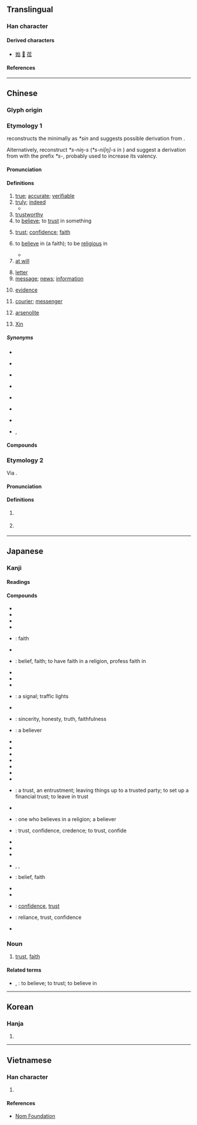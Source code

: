 {{also|㐰|伩}}
{{character info}}
==Translingual==
{{stroke order|type=animate}}

===Han character===
{{Han char|rn=9|rad=人|as=07|sn=9|four=20261|canj=OYMR|ids=⿰亻言}}

====Derived characters====
* [[㜃]] [[𠒷]] [[𦴩]]

====References====
{{Han ref|kx=0105.250|dkj=00707|dj=0224.020|hdz=10165.010|uh=4FE1}}

----

==Chinese==
{{zh-forms|alt=㐰,伩-2nd‐round simp.}}

===Glyph origin===
{{Han etym}}
{{Han compound|人|言|ls=ic|t1=person|t2=word}}

===Etymology 1===
{{zh-ref|Schuessler (2007)}} reconstructs the {{cog|och|-}} minimally as ''*sin'' and suggests possible derivation from {{och-l|允|tr=*winʔ|to trust; to be true}}.

Alternatively, {{zh-ref|Sagart and Baxter (2012)}} reconstruct ''*s-niŋ-s'' (''*s-ni[ŋ]-s'' in {{zh-ref|Baxter and Sagart, 2014}}) and suggest a derivation from {{och-l|仁|tr=*niŋ|kind}} with the prefix ''*s-'', probably used to increase its valency.

====Pronunciation====
{{zh-pron
|m=xìn
|m-s=xin4
|dg=щин3
|c=seon3
|c-t=lhin1,lhin1*
|c-t_note=lhin1* - “letter”
|g=xin4
|h=pfs=sin;gd=xin4
|j=xing3
|mb=se̿ng
|md=séng
|mn=sìn/twv:siàn
|mn-t=sing3
|w=2xin
|x=sin4
|mc=y
|oc=y
|ma=y
|cat=a,adv,v,n,pn
}}

====Definitions====
{{zh-hanzi}}

# [[true]]; [[accurate]]; [[verifiable]]
# [[truly]]; [[indeed]]
#* {{zh-x|信 可 樂{lè} 也。|'''Truly''', what an enjoyable occasion it was!|ref=Lantingjixu}}
# [[trustworthy]]
# to [[believe]]; to [[trust]] in something
#: {{zh-x|我 才 不 信 呢。|I don't believe it/you.}}
# [[trust]]; [[confidence]]; [[faith]]
#: {{zh-x|信任|trust}}
#: {{zh-x|因 信 稱義|to be justified by '''faith'''}}
# to [[believe]] in (a faith); to be [[religious]] in
#: {{zh-x|我 父親 信 佛教。|My father is a [[Buddhist]]. (''lit.'' My father '''believes in''' Buddhism.)}}
#* {{zh-x|這 人 來，為 要 作 見證，叫 眾人 因 他 可以 信。|The same came for a witness, to bear witness of the Light, that all men through him might '''believe'''.|ref=[http://wordproject.org/multi/bi_en_cn_py.htm John 1.7]}}
# [[at will]]
#: {{zh-x|信口.雌黃|to make irresponsible remarks (''lit.'' to correct someone with '''at will''')}}
# [[letter]] {{gl|written communication}} {{zh-mw|m,c,mn:封}}
# [[message]]; [[news]]; [[information]]
#: {{zh-x|信息|news, message}}
# [[evidence]]
#: {{zh-x|信物|token, keepsake}}
# [[courier]]; [[messenger]]
# {{lb|zh|mineral}} [[arsenolite]]
# {{surname|zh|dot=:}} [[Xin]]

=====Synonyms=====
* {{s|true}}
{{zh-syn-saurus|真實}}
* {{s|to believe}}
{{zh-dial|相信}}
{{zh-syn-saurus|相信}}
* {{s|to believe in a faith}} {{zh-l|信仰}}
* {{s|letter}}
{{zh-syn-saurus|信件}}
{{zh-dial}}
* {{s|information}}
{{zh-syn-saurus|資訊}}
* {{s|evidence}}
{{zh-syn-saurus|證據}}
* {{s|courier}} {{zh-l|信使}}
* {{s|arsenolite}} {{zh-l|砒霜}}, {{zh-l|信石}}

====Compounds====
{{zh-der|正信|信筆|信筆塗鴉|信標燈|信貸|信風|信封|信奉|信服|信管|信號|信號燈|信匯|信教|信口開河|信口開合|信賴|信馬由韁|信念|信鳥|信任|信賞必罰|信實|信史|信使|信手|信手兒|信手拈來|信守|信天翁|信條|信託|信物|信息|信心|信仰|信以為真|信義|信用|信譽|信子|信札|信紙|信徒|信口雌黃|回信|匿名信|信是|信筒|信兒|光學通信|信託資金|互信|信宿|信箱|急腳信|信步|信用交易|信誓旦旦|來信|信口開喝|信意|信用額度|半信半疑|信然|信女|信步而行|喜信|不信道|信濃川|幡信|信行|取信於人|將信將疑|信用卡|傳信牌|口信|信函|信人|信任投票|復信|卬首信眉|信誓|尼斯信條|信號機|信馬游韁|快信|信口捏膿|信鼓|失信|印信|尾生之信|口頭信|報信|信用狀|忠信|信口|信道|徵信錄|徵信社|徙木立信|徙木之信|寄信|徵信|傳信|信水|信炮|中信局|引信|信南山|平信|信據|庚信|匯信|信嘴胡說|帶信|信及豚魚|不信任案|保羅書信|崇信|信心十足|信而有徵|可信|信從|小忠小信|信口胡說|信衣|寵信|寫信|信香|信號彈|信號槍|家信|守信|信託基金|信士|信行兒|信牒|信天游|信差|信底|威信|堅信|土地信託|存證信函|信禽|大信不約|叵信|信票|公開信|凶信|公信力|信江|信愛|半信不信|悶信|取信|信陵君|信守不渝|國信|威信掃地|准信|善男信女|信籠|信件|信繩|信鴿|信任狀|偏聽偏信|信臣|信腳|信箋|信石|信得過|不信|滿懷信心|無徵不信|憑信|有信兒|浸信會|的信|破迷信財|方信道|燭信|探信|應徵信|採信|深信不疑|民間信仰|杳無信息|昧信|棨信|潮信|檀信|掛號信|發信|移木之信|深信|確信|杖莫如信|溺信|春信|相信|直躬之信|盲信|無信不立|書信|活信|死信|疑信參半|明信片|旦旦信誓|推誠布信|打信號|捎信|狎信|民信局|沒信心|杳無音信|泛靈信仰|數位通信|月信|抱柱信|通風報信|篤信好古|自信心|賞罰不信|荒信|答信|體信|美言不信|背信忘義|苗信|講信修睦|魚信|輕諾寡信|通信處|通信社|音信杳無|貪而無信|類比信號|輕言寡信|誠信|通信系統|電子信箱|篤信|言而有信|鴨信|紀念信封|背信罪|置信|風信器|親信|自信|語音信箱|聽信|長信宮|通信兵|黑信|韓信將兵|麥信風|通信衛星|詘寸信尺|花信|限時信|韓信囊沙|鳥信|音信|體己信兒|鬼靈信仰|飆信|考信錄|風信子|風信|頭信|識別信號|網路信件|音稀信杳|音信杳然|韓信登壇|韓信用兵|隴頭音信|電子信件|電信|通信網|衛星通信|花信風|自信滿滿|言而不信|送信|航空信|蛇信|通信|鄉信|郵政信箱|覆信|違信背約|難以置信|證信|誠信原則|通信員|韓信點兵|輕信|賭不信|迷信|言而無信|至信|芳信|討信|見信|背信棄義|背信|靈信|網路信|敬信|信陵|微信|大信封|信陽|信義會|信義宗|信篤:sìn-táu;Min Nan}}

===Etymology 2===
Via {{zh-l|假借|gloss=borrowing}}.

====Pronunciation====
{{zh-pron
|m=shēn
|dial=n
|cat=verb
}}

====Definitions====
{{zh-hanzi}}

# {{zh-alt-form|申|to express; to state}}
#: {{zh-x|《^春秋》貴 義 而 不 貴 惠，信{shēn} 道 而 不 信{shēn} 邪。|The ''{{w|Spring and Autumn Annals}}'' treasure deeds of righteousness rather than the dispensation of favour, and advocate the just principles instead of corrupt ways.|ref=Guliangzhuan}}
# {{zh-alt-form|伸|to extend}}
#: {{zh-x|尺蠖 之 屈，以 求 信{shēn} 也。|An [[inchworm]] contracts, so that it may extend.|ref=Yijing}}

{{zh-cat|Beginning|Elementary}}

----

==Japanese==

===Kanji===
{{ja-kanji|grade=4|rs=人07}}

====Readings====
{{ja-readings
|goon=しん
|kanon=しん
|nanori=し, しが, しな, しの, しぶ, とき, のび, のぶ, まこと
}}

====Compounds====
{{der-top|Compounds}}
* {{ja-l|信愛}}
* {{ja-l|信越}}
* {{ja-l|信管}}
* {{ja-l|信疑}}
* {{ja-r|信%義|しん%ぎ}}: faith
* {{ja-l|信教}}
* {{ja-r|信%仰|しん%こう}}: belief, faith; to have faith in a religion, profess faith in
* {{ja-l|信金}}
* {{ja-l|信経}}
* {{ja-l|信玄袋}}
* {{ja-r|信%号|しん%ごう}}: a signal; traffic lights
* {{ja-l|信士}}
* {{ja-r|信%実|しん%じつ}}: sincerity, honesty, truth, faithfulness
* {{ja-r|信%者|しん%じゃ}}: a believer
* {{ja-l|信受}}
* {{ja-l|信書}}
* {{ja-l|信女}}
* {{ja-l|信証}}
* {{ja-l|信賞必罰}}
* {{ja-l|信条}}
* {{ja-r|信%心|しん%じん}}
* {{ja-r|信%託|しん%たく}}: a trust, an entrustment; leaving things up to a trusted party; to set up a financial trust; to leave in trust
* {{ja-r|信%天%翁|しん%てん%おう}}
* {{ja-r|信%徒|しん%と}}: one who believes in a religion; a believer
* {{ja-r|信%任|しん%にん}}: trust, confidence, credence; to trust, confide
* {{ja-l|信認}}
* {{ja-l|信念}}
* {{ja-l|信販}}
* {{ja-l|信伏}}, {{ja-l|信服}}, {{ja-l|信腹}}
* {{ja-r|信%奉|しん%ぽう}}: belief, faith
* {{ja-l|信望}}
* {{ja-l|信約}}
* {{ja-r|信%用|しん%よう}}: [[confidence]], [[trust]]
* {{ja-r|信%頼|しん%らい}}: reliance, trust, confidence
* {{ja-r|信%憑|しん%ぴょう}}
{{der-bottom}}

===Noun===
{{ja-noun|しん}}

# [[trust]], [[faith]]
#: {{ja-usex|'''信'''を置く、'''信'''を得る|'''しん''' を おく、 '''しん''' を える|to put one's '''trust''' (in something), to gain someone's '''trust'''}}

====Related terms====
* {{ja-r|信じる|しんじる}}, {{ja-r|信ずる|しんずる}}: to believe; to trust; to believe in

----

==Korean==

===Hanja===
{{ko-hanja|[[믿다|믿을]]|신}}

# {{hanja form of|신|[[believe]]; [[trust]]}}

----

==Vietnamese==

===Han character===
{{vi-readings|reading=[[tín]], [[tin]]|rs=人07}}

# {{rfdef|vi|sort=人07}}

====References====
* [http://nomfoundation.org/common/nom_details.php?codepoint=4fe1 Nom Foundation]